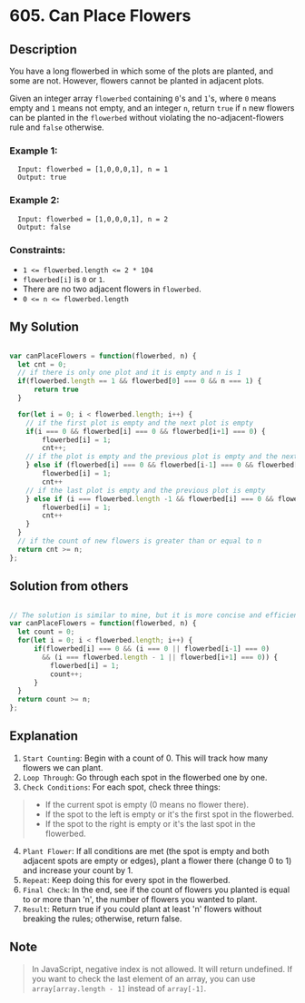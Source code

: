 # 605. Can Place Flowers

## Description
You have a long flowerbed in which some of the plots are planted, and some are not. However, flowers cannot be planted in adjacent plots.

Given an integer array `flowerbed` containing `0`'s and `1`'s, where `0` means empty and `1` means not empty, and an integer `n`, return `true` if `n` new flowers can be planted in the `flowerbed` without violating the no-adjacent-flowers rule and `false` otherwise.

### Example 1:
```
  Input: flowerbed = [1,0,0,0,1], n = 1
  Output: true
```

### Example 2:
```
  Input: flowerbed = [1,0,0,0,1], n = 2
  Output: false
```

### Constraints:
- `1 <= flowerbed.length <= 2 * 104`
- `flowerbed[i]` is `0` or `1`.
- There are no two adjacent flowers in `flowerbed`.
- `0 <= n <= flowerbed.length`

## My Solution
```js

var canPlaceFlowers = function(flowerbed, n) {
  let cnt = 0;
  // if there is only one plot and it is empty and n is 1
  if(flowerbed.length == 1 && flowerbed[0] === 0 && n === 1) {
      return true
  }

  for(let i = 0; i < flowerbed.length; i++) {
    // if the first plot is empty and the next plot is empty
    if(i === 0 && flowerbed[i] === 0 && flowerbed[i+1] === 0) {
        flowerbed[i] = 1;
        cnt++;
    // if the plot is empty and the previous plot is empty and the next plot is empty
    } else if (flowerbed[i] === 0 && flowerbed[i-1] === 0 && flowerbed[i+1] === 0) {
        flowerbed[i] = 1;
        cnt++
    // if the last plot is empty and the previous plot is empty
    } else if (i === flowerbed.length -1 && flowerbed[i] === 0 && flowerbed[i-1] === 0) {
        flowerbed[i] = 1;
        cnt++
    }
  }
  // if the count of new flowers is greater than or equal to n
  return cnt >= n;
};

```

## Solution from others
```js

// The solution is similar to mine, but it is more concise and efficient.
var canPlaceFlowers = function(flowerbed, n) {
  let count = 0;
  for(let i = 0; i < flowerbed.length; i++) {
      if(flowerbed[i] === 0 && (i === 0 || flowerbed[i-1] === 0) 
        && (i === flowerbed.length - 1 || flowerbed[i+1] === 0)) {
          flowerbed[i] = 1;
          count++;
      }
  }
  return count >= n;
};

```

## Explanation
1. `Start Counting`: Begin with a count of 0. This will track how many flowers we can plant.
2. `Loop Through`: Go through each spot in the flowerbed one by one.
3. `Check Conditions`: For each spot, check three things: 
> - If the current spot is empty (0 means no flower there).
> - If the spot to the left is empty or it's the first spot in the flowerbed.
> - If the spot to the right is empty or it's the last spot in the flowerbed.
4. `Plant Flower`: If all conditions are met (the spot is empty and both adjacent spots are empty or edges), plant a flower there (change 0 to 1) and increase your count by 1.
5. `Repeat`: Keep doing this for every spot in the flowerbed.
6. `Final Check`: In the end, see if the count of flowers you planted is equal to or more than 'n', the number of flowers you wanted to plant.
7. `Result`: Return true if you could plant at least 'n' flowers without breaking the rules; otherwise, return false.

## Note
> In JavaScript, negative index is not allowed. It will return undefined. If you want to check the last element of an array, you can use `array[array.length - 1]` instead of `array[-1]`.